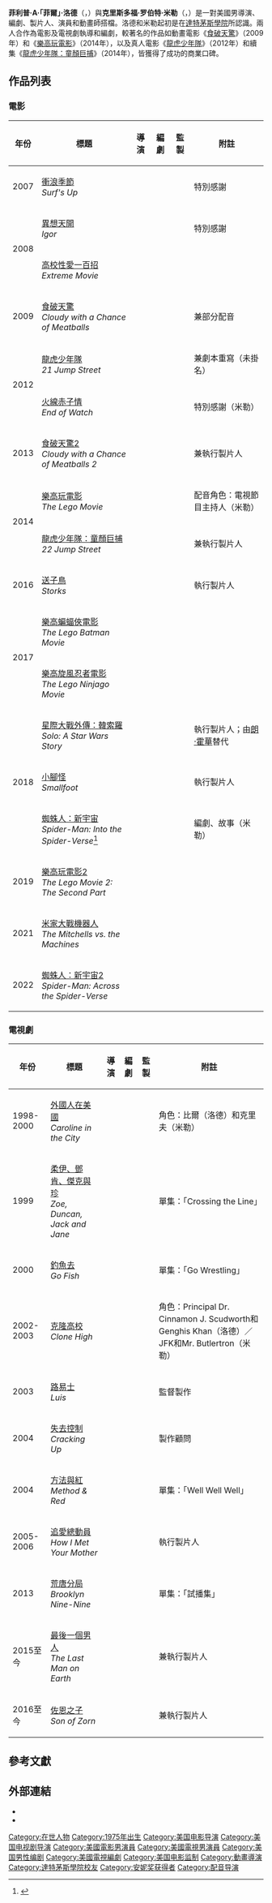 {{noteTA
|G1=Movie
|G2=Show
|T=zh-tw:菲爾·洛德與克里斯多福·米勒; zh-hk:菲力·羅德與基斯杜化·米勒; zh-cn:菲尔·洛德与克里斯托弗·米勒;
|1=zh-tw:菲爾·洛德; zh-hk:菲力·羅德; zh-cn:菲尔·洛德;
|2=zh-tw:克里斯多福; zh-hk:基斯杜化; zh-cn:克里斯托弗;
|3=zh-tw:洛德; zh-hk:羅德; zh-cn:洛德;
}}
{{Infobox entertainer
| type                  = 導演
| name                  = 菲爾·洛德與克里斯多福·米勒
| foreignname           = {{lang|en|Phil Lord and Christopher Miller}}
| image                 = Phil Lord & Christopher Miller by Gage Skidmore.jpg
| imagesize             = 260
| caption               = 洛德（左）與米勒（右）於2018年的[[聖地牙哥國際漫畫展|聖地牙哥國際漫畫展]]上
| birthname             = 菲爾·A·洛德<br>（Philip A. Lord）<br>克里斯多福·羅柏·米勒<br>（Christopher Robert Miller）
| birth_date            = '''菲爾·洛德'''<br>{{birth date and age|1975|07|12}}<br>'''克里斯多福·米勒'''<br>{{birth date and age|1975|09|23}}
| birth_place           = '''菲爾·洛德'''<br>美國[[佛羅里達州|佛羅里達州]][[邁阿密|邁阿密]]<br>'''克里斯多福·米勒'''<br>美國[[華盛頓州|華盛頓州]][[埃弗里特_(華盛頓州)|埃弗里特]]
| death_date            = 
| death_place           =
| other_names           = 
| occupation            = 導演，製片人，編劇，演員，動畫師
| years_active          = 1998年至今
| alma_mater            = [[達特茅斯學院|達特茅斯學院]]
| spouse                = {{lang|en|Robyn Murgio}}{{small|（米勒）}}
| children              = 2{{small|（米勒）}}
| website               =
}}
'''菲利普·A·「菲爾」·洛德'''（{{lang-en|Philip A. "Phil" Lord}}，{{bd|1975年|7月12日}}）與'''克里斯多福·罗伯特·米勒'''（{{lang-en|Christopher Robert Miller}}，{{bd|1975年|9月23日}}）是一對美國男導演、編劇、製片人、演員和動畫師搭檔。洛德和米勒起初是在[[達特茅斯學院|達特茅斯學院]]所認識。兩人合作為電影及電視劇執導和編劇，較著名的作品如動畫電影《[[食破天驚|食破天驚]]》（2009年）和《[[樂高玩電影|樂高玩電影]]》（2014年），以及真人電影《[[龍虎少年隊_(電影)|龍虎少年隊]]》（2012年）和續集《[[龍虎少年隊：童顏巨捕|龍虎少年隊：童顏巨捕]]》（2014年），皆獲得了成功的商業口碑。

== 作品列表 ==
=== 電影 ===
{| class="wikitable sortable" style="text-align:center" 
|-
! 年份 !! 標題 !! 導演 !!  編劇 !!  監製 !!  附註
|-
| 2007
| style="text-align:left"| [[衝浪季節|衝浪季節]]<br>''Surf's Up''
|
|
|
| 特別感謝
|-
| rowspan="2"| 2008
| style="text-align:left"| [[異想天開|異想天開]]<br>''Igor''
|
|
|
| 特別感謝
|-
| style="text-align:left"| [[高校性愛一百招|高校性愛一百招]]<br>''Extreme Movie''
|
| {{yes}}
|
|
|-
| 2009
| style="text-align:left"| [[食破天驚|食破天驚]]<br>''Cloudy with a Chance of Meatballs''
| {{yes}}
| {{yes}}
|
| 兼部分配音
|-
| rowspan="2"| 2012
| style="text-align:left"| [[龍虎少年隊_(電影)|龍虎少年隊]]<br>''21 Jump Street''
| {{yes}}
|
|
| 兼劇本重寫（未掛名）
|-
| style="text-align:left"| [[火線赤子情|火線赤子情]]<br>''End of Watch''
|
|
|
| 特別感謝（米勒）
|-
| 2013
| style="text-align:left"| [[食破天驚2|食破天驚2]]<br>''Cloudy with a Chance of Meatballs 2''
|
|{{yes}}
| 
| 兼執行製片人
|-
|rowspan="2"| 2014
| style="text-align:left"| [[樂高玩電影|樂高玩電影]]<br>''The Lego Movie''
| {{yes}}
| {{yes}}
|
| 配音角色：電視節目主持人（米勒）
|-
| style="text-align:left"| [[龍虎少年隊：童顏巨捕|龍虎少年隊：童顏巨捕]]<br>''22 Jump Street''
| {{yes}}
|
|
| 兼執行製片人
|-
| 2016
| style="text-align:left"| [[送子鳥_(電影)|送子鳥]]<br>''Storks''
|
|
| 
| 執行製片人
|-
|rowspan="2"| 2017
| style="text-align:left"| [[樂高蝙蝠俠電影|樂高蝙蝠俠電影]]<br>''The Lego Batman Movie''
|
|
| {{yes}}
|
|-
| style="text-align:left"| [[樂高旋風忍者電影|樂高旋風忍者電影]]<br>''The Lego Ninjago Movie''
|
|
| {{yes}}
|
|-
|rowspan="3"| 2018
| style="text-align:left"| [[星際大戰外傳：韓索羅|星際大戰外傳：韓索羅]]<br>''Solo: A Star Wars Story''
| {{Partial|未掛名}}
| 
| 
| 執行製片人；由[[朗·霍華|朗·霍華]]替代
|-
| style="text-align:left"| [[小腳怪|小腳怪]]<br>''Smallfoot''
| 
| 
| 
| 執行製片人
|-
| style="text-align:left"| [[蜘蛛人：新宇宙|蜘蛛人：新宇宙]]<br>''Spider-Man: Into the Spider-Verse''<ref>{{cite news|title=‘Spider-Man’ Animated Movie Coming in 2018|url=http://variety.com/2015/film/news/spider-man-animated-movie-coming-in-2018-1201477933/|accessdate=2015-10-10|work=Variety|date=2015-04-22|archive-date=2017-06-24|archive-url=https://web.archive.org/web/20170624103307/http://variety.com/2015/film/news/spider-man-animated-movie-coming-in-2018-1201477933/|dead-url=no}}</ref>
| 
| {{yes}}
| {{yes}}
| 編劇、故事（米勒）
|-
| 2019
| style="text-align:left"| [[樂高玩電影2|樂高玩電影2]]<br>''The Lego Movie 2: The Second Part''
| 
| {{yes}}
| {{yes}}
| 
|-
| 2021
| style="text-align:left"| [[米家大戰機器人|米家大戰機器人]]<br>''The Mitchells vs. the Machines''
| 
| 
| {{yes}}
|
|-
| 2022
| style="text-align:left"| [[蜘蛛人：新宇宙2|蜘蛛人：新宇宙2]]<br>''Spider-Man: Across the Spider-Verse ''
| 
| {{yes}}
| {{yes}}
| 
|}

=== 電視劇 ===
{| class="wikitable sortable" style="text-align:center"  
|-
! 年份 !! 標題 !!導演 !! 編劇 !! 監製 !! 附註
|-
| 1998-2000
| style="text-align:left"| [[外國人在美國|外國人在美國]]<br>''Caroline in the City''
|
|
|
| 角色：比爾（洛德）和克里夫（米勒）
|-
| 1999
| style="text-align:left"| [[柔伊、鄧肯、傑克與珍|柔伊、鄧肯、傑克與珍]]<br>''Zoe, Duncan, Jack and Jane''
|
| {{yes}}
|
| 單集：「Crossing the Line」
|-
| 2000
| style="text-align:left"| [[釣魚去_(電視劇)|釣魚去]]<br>''Go Fish''
|
| {{yes}}
|
| 單集：「Go Wrestling」
|-
| 2002-2003
| style="text-align:left"| [[克隆高校|克隆高校]]<br>''Clone High''
| {{yes}}
| {{yes}}
| {{yes}}
| 角色：Principal Dr. Cinnamon J. Scudworth和Genghis Khan（洛德）／JFK和Mr. Butlertron（米勒）
|-
| 2003
| style="text-align:left"| [[路易士_(電視劇)|路易士]]<br>''Luis''
|
|
| {{yes}}
| 監督製作
|-
| 2004
| style="text-align:left"| [[失去控制_(電視劇)|失去控制]]<br>''Cracking Up''
|
|
| {{yes}}
| 製作顧問
|-
| 2004
| style="text-align:left"| [[方法與紅|方法與紅]]<br>''Method & Red'' 
|
| {{yes}}
|
| 單集：「Well Well Well」
|-
| 2005-2006
| style="text-align:left"| [[追愛總動員_(電視劇)|追愛總動員]]<br>''How I Met Your Mother''
| 
| {{yes}}
| {{yes}}
| 執行製片人
|-
| 2013
| style="text-align:left"| [[荒唐分局|荒唐分局]]<br>''Brooklyn Nine-Nine''
| {{yes}}
|
| {{yes}}
| 單集：「試播集」
|-
| 2015至今
| style="text-align:left"| [[最後一個男人|最後一個男人]]<br>''The Last Man on Earth''
| {{yes}}
|
| {{yes}}
| 兼執行製片人
|-
| 2016至今
| style="text-align:left"| [[佐恩之子|佐恩之子]]<br>''Son of Zorn''
| 
|
| {{yes}}
| 兼執行製片人
|}

== 參考文獻 ==
{{reflist}}

== 外部連結 ==
{{Commons category multi|Phil Lord|Christopher Miller}}
*{{IMDb name|520488|Phil Lord}}
*{{IMDb name|588087|Christopher Miller}}

{{DEFAULTSORT:Lord, Phil And Miller, Christopher}}
[[Category:在世人物|Category:在世人物]]
[[Category:1975年出生|Category:1975年出生]]
[[Category:美国电影导演|Category:美国电影导演]]
[[Category:美国电视剧导演|Category:美国电视剧导演]]
[[Category:美國電影男演員|Category:美國電影男演員]]
[[Category:美國電視男演員|Category:美國電視男演員]]
[[Category:美国男性编剧|Category:美国男性编剧]]
[[Category:美國電視編劇|Category:美國電視編劇]]
[[Category:美国电影监制|Category:美国电影监制]]
[[Category:動畫導演|Category:動畫導演]]
[[Category:達特茅斯學院校友|Category:達特茅斯學院校友]]
[[Category:安妮奖获得者|Category:安妮奖获得者]]
[[Category:配音导演|Category:配音导演]]